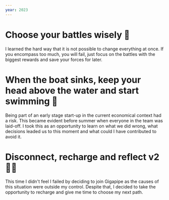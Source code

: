 ```yaml
---
year: 2023
---
```


# Choose your battles wisely 🧠

I learned the hard way that it is not possible to change everything at once. If you encompass too much, you will fail, just focus on the battles with the biggest rewards and save your forces for later.

# When the boat sinks, keep your head above the water and start swimming 🛶

Being part of an early stage start-up in the current economical context had a risk. This became evident before summer when everyone in the team was laid-off. I took this as an opportunity to learn on what we did wrong, what decisions leaded us to this moment and what could I have contributed to avoid it.

# Disconnect, recharge and reflect v2 🧘‍♂️

This time I didn't feel I failed by deciding to join Gigapipe as the causes of this situation were outside my control. Despite that, I decided to take the opportunity to recharge and give me time to choose my next path.
